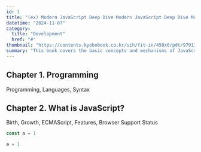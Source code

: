 ```yaml
---
id: 1
title: "(ex) Modern JavaScript Deep Dive Modern JavaScript Deep Dive Modern JavaScript Deep Dive"
datetime: "2024-11-07"
category:
  title: "Development"
  href: "#"
thumbnail: "https://contents.kyobobook.co.kr/sih/fit-in/458x0/pdt/9791158392239.jpg"
summary: "This book covers the basic concepts and mechanisms of JavaScript. It discusses the fundamental concepts and workings of JavaScript. It covers the fundamental concepts and workings of JavaScript."
---
```


## Chapter 1. Programming
Programming, Languages, Syntax

## Chapter 2. What is JavaScript?
Birth, Growth, ECMAScript, Features, Browser Support Status

```javascript
const a = 1
```

```python
a = 1
```